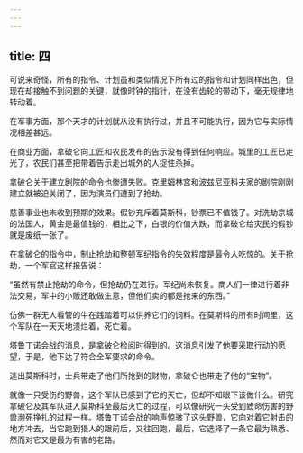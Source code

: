 ```yaml
---
---
---
```

title: 四
---



可说来奇怪，所有的指令、计划虽和类似情况下所有过的指令和计划同样出色，但现在却接触不到问题的关键，就像时钟的指针，在没有齿轮的带动下，毫无规律地转动着。

在军事方面，那个天才的计划就从没有执行过，并且不可能执行，因为它与实际情况相差甚远。

在商业方面，拿破仑向工匠和农民发布的告示没有得到任何响应。城里的工匠已走光了，农民们甚至把带着告示走出城外的人捉住杀掉。

拿破仑关于建立剧院的命令也惨遭失败。克里姆林宫和波兹尼亚科夫家的剧院刚刚建立就被迫关闭了，因为演员们遭到了抢劫。

慈善事业也未收到预期的效果。假钞充斥着莫斯科，钞票已不值钱了。对洗劫京城的法国人，黄金是最值钱的，相比之下，白银的价值大跌，而拿破仑给灾民的假钞就是废纸一张了。

在拿破仑的指令中，制止抢劫和整顿军纪指令的失效程度是最令人吃惊的。关于抢劫，一个军官这样报告说：

“虽然有禁止抢劫的命令，但抢劫仍在进行。军纪尚未恢复。商人们一律进行着非法交易，军中的小贩还敢做生意，但他们卖的都是抢来的东西。”

仿佛一群无人看管的牛在践踏着可以供养它们的饲料。在莫斯科的所有时间里，这个军队在一天天地溃烂着，死亡着。

塔鲁丁诺会战的消息，是拿破仑检阅时得到的。这消息引发了他要采取行动的愿望，于是，他下达了符合全军要求的命令。

逃出莫斯科时，士兵带走了他们所抢到的财物，拿破仑也带走了他的“宝物”。

就像一只受伤的野兽，这个军队已感到了它的灭亡，但却不知眼下该做什么。研究拿破仑及其军队进入莫斯科至最后灭亡的过程，可以像研究一头受到致命伤害的野兽濒死挣扎的过程一样。塔鲁丁诺会战的响声惊骇了这头野兽，它向对着它射击的地方冲去，当它跑到猎人的跟前后，又往回跑，最后，它选择了一条它最为熟悉、然而对它又是最为有害的老路。